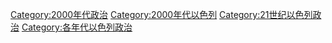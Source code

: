 [[Category:2000年代政治|Category:2000年代政治]]
[[Category:2000年代以色列|Category:2000年代以色列]]
[[Category:21世纪以色列政治|Category:21世纪以色列政治]]
[[Category:各年代以色列政治|Category:各年代以色列政治]]
